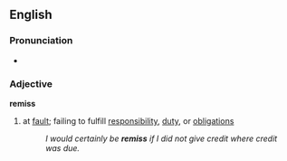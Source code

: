 ==English==
===Pronunciation===
*{{audio|en-us-remiss.ogg|Audio (US)}}
===Adjective===
'''remiss'''
#at [[fault]]; failing to fulfill [[responsibility]], [[duty]], or [[obligation]]s
#:''I would certainly be '''remiss''' if I did not give credit where credit was due.''